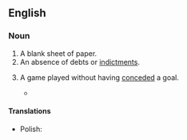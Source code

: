 ==English==

===Noun===
{{en-noun}}

# A blank sheet of paper.
# An absence of debts or [[indictment|indictments]].
# {{lb|en|soccer}} A game played without having [[conceded]] a goal.
#* {{quote-journal
|lang=en
|date=February 6, 2011
|author=Alistair Magowan
|title=West Ham 0 - 1 Birmingham
|work=BBC
|url=http://news.bbc.co.uk/sport2/hi/football/eng_prem/9385585.stm
|page=
|passage=Birmingham had their defence to thank for a '''clean sheet''', although they were lucky to escape when Manuel da Costa shot off-target and then headed wide.}}

====Translations====
{{trans-top|game played without having conceded a goal}}
* Polish: {{t|pl|czyste konto|m}}
{{trans-mid}}
{{trans-bottom}}